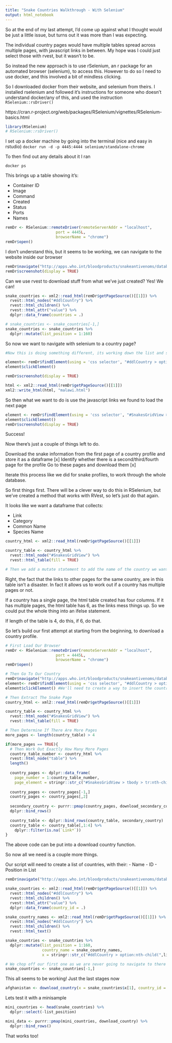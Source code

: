 ```yaml
---
title: "Snake Countries Walkthrough - With Selenium"
output: html_notebook
---
```


So at the end of my last attempt, I'd come up against what I thought would be just a little issue, but turns out it was more than I was expecting.

The individual country pages would have multiple tables spread across multiple pages, with javascript links in between. My hope was I could just select those with rvest, but it wasn't to be.

So instead the new approach is to use rSelenium, an r package for an automated browser (selenium), to access this. However to do so I need to use docker, and this involved a bit of mindless clicking.

So I downloaded docker from their website, and selenium from theirs.
I installed rselenium and followed it's instructions for someone who doesn't understand docker/any of this, and used the instruction `RSelenium::rsDriver()`

https://cran.r-project.org/web/packages/RSelenium/vignettes/RSelenium-basics.html

```r
library(RSelenium)
# RSelenium::rsDriver()
```

I set up a docker machine by going into the terminal (nice and easy in rstudio)
`docker run -d -p 4445:4444 selenium/standalone-chrome`

To then find out any details about it I ran

`docker ps`

This brings up a table showing it's:

- Container ID
- Image
- Command
- Created
- Status
- Ports
- Names

```r
remDr <- RSelenium::remoteDriver(remoteServerAddr = "localhost",
                      port = 4445L,
                      browserName = "chrome")
remDr$open()
```

I don't understand this, but it seems to be working, we can navigate to the website inside our browser
```r
remDr$navigate("http://apps.who.int/bloodproducts/snakeantivenoms/database/SearchFrm.aspx")
remDr$screenshot(display = TRUE)
```

Can we use rvest to download stuff from what we've just created? Yes! We can!
```r
snake_countries <- xml2::read_html(remDr$getPageSource()[[1]]) %>%
  rvest::html_nodes("#ddlCountry") %>%
  rvest::html_children() %>%
  rvest::html_attr("value") %>%
  dplyr::data_frame(countries = .)

# snake_countries <- snake_countries[-1,]
snake_countries <- snake_countries %>%
  dplyr::mutate(list_position = 1:160)
```

So now we want to navigate with selenium to a country page?

```r
#Now this is doing something different, its working down the list and selecting countries. Malawi is the 85'th country on the list alphabetically

element<- remDr$findElement(using = 'css selector', "#ddlCountry > option:nth-child(149)")
element$clickElement()

remDr$screenshot(display = TRUE)
```

```r
html <- xml2::read_html(remDr$getPageSource()[[1]])
xml2::write_html(html, "malawi.html")
```

So then what we want to do is use the javascript links we found to load the next page

```r
element <- remDr$findElement(using = 'css selector', "#SnakesGridView > tbody > tr:nth-child(12) > td > table > tbody > tr > td:nth-child(2)")
element$clickElement()
remDr$screenshot(display = TRUE)
```

Success!

Now there's just a couple of things left to do.

Download the snake information from the first page of a country profile and store it as a dataframe [x]
Identify whether there is a second/third/fourth page for the profile
Go to these pages and download them [x]

Iterate this process like we did for snake profiles, to work through the whole database.

So first things first. There will be a clever way to do this in RSelenium, but we've created a method that works with RVest, so let's just do that again.

It looks like we want a dataframe that collects:

- Link
- Category 
- Common Name
- Species Name

```r
country_html <- xml2::read_html(remDr$getPageSource()[[1]])

country_table <- country_html %>%
  rvest::html_node("#SnakesGridView") %>%
  rvest::html_table(fill = TRUE)

# Then we add a mutate statement to add the name of the country we want
```

Right, the fact that the links to other pages for the same country, are in this table isn't a disaster. In fact it allows us to work out if a country has multiple pages or not.

If a country has a single page, the html table created has four columns.
If it has multiple pages, the html table has 6, as the links mess things up.
So we could put the whole thing into an ifelse statement.

If length of the table is 4, do this, if 6, do that.

So let's build our first attempt at starting from the beginning, to download a country profile.

```r
# First Load Our Browser
remDr <- RSelenium::remoteDriver(remoteServerAddr = "localhost",
                      port = 4445L,
                      browserName = "chrome")
remDr$open()

# Then Go To Our Country
remDr$navigate("http://apps.who.int/bloodproducts/snakeantivenoms/database/SearchFrm.aspx") # First we load the databas
element<- remDr$findElement(using = 'css selector', "#ddlCountry > option:nth-child(85)")
element$clickElement() #We'll need to create a way to insert the country into that child form

# Then Extract The Snake Page
country_html <- xml2::read_html(remDr$getPageSource()[[1]])

country_table <- country_html %>%
  rvest::html_node("#SnakesGridView") %>%
  rvest::html_table(fill = TRUE)

# Then Determine If There Are More Pages
more_pages <- length(country_table) > 4

if(more_pages == TRUE){
  # Then Work Out Exactly How Many More Pages
  country_table_number <- country_html %>%
  rvest::html_node("table") %>%
  length()
  
  country_pages <- dplyr::data_frame(
    page_number = 1:country_table_number,
    page_element = stringr::str_c("#SnakesGridView > tbody > tr:nth-child(12) > td > table > tbody > tr > td:nth-child(", page_number, ")"))
  
  country_pages <- country_pages[-1,]
  country_pages <- country_pages[,2]
    
  secondary_country <- purrr::pmap(country_pages, download_secondary_country) %>%
  dplyr::bind_rows()
  
  country_table <- dplyr::bind_rows(country_table, secondary_country)
  country_table <- country_table[,1:4] %>%
    dplyr::filter(is.na(`Link*`))
}
```

The above code can be put into a download country function.

So now all we need is a couple more things.

Our script will need to create a list of countries, with their:
- Name
- ID
- Position in List

```r
remDr$navigate("http://apps.who.int/bloodproducts/snakeantivenoms/database/SearchFrm.aspx")

snake_countries <- xml2::read_html(remDr$getPageSource()[[1]]) %>%
  rvest::html_nodes("#ddlCountry") %>%
  rvest::html_children() %>%
  rvest::html_attr("value") %>%
  dplyr::data_frame(country_id = .)

snake_country_names <- xml2::read_html(remDr$getPageSource()[[1]]) %>%
  rvest::html_nodes("#ddlCountry") %>%
  rvest::html_children() %>%
  rvest::html_text()

snake_countries <- snake_countries %>%
  dplyr::mutate(list_position = 1:160,
                country_name = snake_country_names,
                x = stringr::str_c("#ddlCountry > option:nth-child(",list_position, ")"))

# We chop off our first one as we are never going to navigate to there
snake_countries <- snake_countries[-1,]
```

This all seems to be working! Just the last stages now
```r
afghanistan <- download_country(x = snake_countries$x[1], country_id = snake_countries$country_id[1], country_name = snake_countries$country_name[1])
```

Lets test it with a minisample
```r
mini_countries <- head(snake_countries) %>%
  dplyr::select(-list_position)

mini_data <- purrr::pmap(mini_countries, download_country) %>%
  dplyr::bind_rows()
```

That works too!
